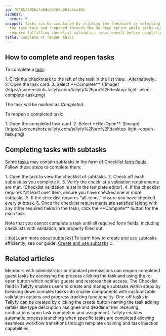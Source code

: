 ```yaml
---
id: f050574926afa08c83f06a261a5ca166
sidebar:
  order: 5
snippet: Tasks can be completed by clicking the checkmark or selecting Complete in
  the task card and reopened through the Re-Open option while tasks with subtasks
  require fulfilling checklist validation requirements before completion.
title: Complete or reopen tasks
---
```



## How to complete and reopen tasks

To complete a [task](/products/pro/tracking-and-tasks/tasks/):

<Steps>
1. Click the checkmark to the left of the task in the list view.
   _Alternatively:_
2. Open the task card.
3. Select **Complete**.
   ![Image](https://screenshots.tallyfy.com/tallyfy%2Fpro%2Fdesktop-light-select-complete-task.png)
</Steps>

The task will be marked as _Completed_.

To reopen a completed task:

<Steps>
1. Open the completed task card.
2. Select **Re-Open**.
   ![Image](https://screenshots.tallyfy.com/tallyfy%2Fpro%2Fdesktop-light-reopen-task.png)
</Steps>

## Completing tasks with subtasks

Some [tasks](/products/pro/tracking-and-tasks/tasks/) may contain subtasks in the form of Checklist [form fields](/products/pro/tracking-and-tasks/tasks/what-are-form-fields-in-tallyfy/). Follow these steps to complete them:

<Steps>
1. Open the task to view the checklist of subtasks.
2. Check off each subtask as you complete it.
3. Verify the checklist's validation requirements are met. (Checklist validation is set in the template editor).
4. If the checklist requires "at least one" item, ensure you have checked one or more subtasks.
5. If the checklist requires "all items," ensure you have checked every subtask.
6. Once the checklist requirements are satisfied (along with any other required fields in the task), click the **Complete** button for the main task.
</Steps>

Note that you cannot complete a task until all required form fields, including checklists with validation, are properly filled out.

:::tip[Learn more about subtasks]
To learn how to create and use subtasks efficiently, see our guide: [Create and use subtasks](/products/pro/tracking-and-tasks/tasks/how-to-create-and-use-subtasks/)
:::


## Related articles
<CardGrid>
<LinkTitleCard header="<b>Guests > Re-open tasks as a guest</b>" href="/products/pro/documenting/guests/how-can-i-re-open-a-completed-guest-task/" > Members with administrator or standard permissions can reopen completed guest tasks by accessing the process clicking the task and using the re-open button which notifies guests and restores their access. </LinkTitleCard>
<LinkTitleCard header="<b>Tasks > Create and use subtasks</b>" href="/products/pro/tracking-and-tasks/tasks/how-to-create-and-use-subtasks/" > The Checklist field in Tallyfy enables users to create and manage subtasks within steps by breaking down complex tasks into smaller components with customizable validation options and progress tracking functionality. </LinkTitleCard>
<LinkTitleCard header="<b>Tasks > Create a one-off task</b>" href="/products/pro/tracking-and-tasks/tasks/how-to-create-a-one-off-task-in-tallyfy/" > One-off tasks in Tallyfy can be created by clicking the create button naming the task adding details like type description assignee and deadline then receiving notifications upon task completion and assignment. </LinkTitleCard>
<LinkTitleCard header="<b>Launching > Launch another process when a task is completed</b>" href="/products/pro/launching/launch-process-when-task-is-completed/" > Tallyfy enables automatic process launching when specific tasks are completed allowing seamless workflow transitions through template chaining and task injection capabilities. </LinkTitleCard>
</CardGrid>